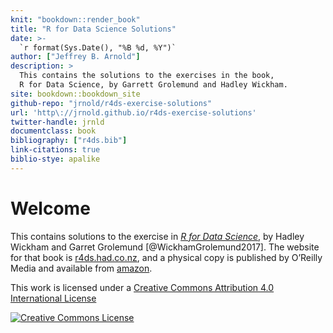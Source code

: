 ```yaml
---
knit: "bookdown::render_book"
title: "R for Data Science Solutions"
date: >-
  `r format(Sys.Date(), "%B %d, %Y")`
author: ["Jeffrey B. Arnold"]
description: >
  This contains the solutions to the exercises in the book,
  R for Data Science, by Garrett Grolemund and Hadley Wickham.
site: bookdown::bookdown_site
github-repo: "jrnold/r4ds-exercise-solutions"
url: 'http\://jrnold.github.io/r4ds-exercise-solutions'
twitter-handle: jrnld
documentclass: book
bibliography: ["r4ds.bib"]
link-citations: true
biblio-stye: apalike
---
```


# Welcome {-}

This contains solutions to the exercise in [*R for Data Science*](http://amzn.to/2aHLAQ1), by Hadley Wickham and Garret Grolemund [@WickhamGrolemund2017].
The website for that book is [r4ds.had.co.nz](http://r4ds.had.co.nz/), and a physical
copy is published by O'Reilly Media and available from [amazon](http://amzn.to/2aHLAQ1).

This work is licensed under a <a rel="license" href="http://creativecommons.org/licenses/by/4.0/">Creative Commons Attribution 4.0 International License</a>

<a rel="license" href="http://creativecommons.org/licenses/by/4.0/"><img alt="Creative Commons License" style="border-width:0" src="https://i.creativecommons.org/l/by/4.0/88x31.png" /></a><br />

